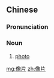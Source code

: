 ==Chinese==
{{zh-forms}}

===Pronunciation===
{{zh-pron
|m=xiàngpiàn
|c=zoeng6 pin3
|mn=qz:siǒng-phìⁿ/xm,zz:siōng-phìⁿ/qz:siǒng-phiàn
|cat=n
}}

===Noun===
{{zh-noun}}

# [[photo]]

[[mg:像片]]
[[zh:像片]]
